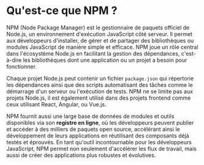 # Qu'est-ce que NPM ?

NPM (Node Package Manager) est le gestionnaire de paquets officiel de Node.js, un environnement d'exécution JavaScript côté serveur. Il permet aux développeurs d'installer, de gérer et de partager des bibliothèques ou modules JavaScript de manière simple et efficace. NPM joue un rôle central dans l'écosystème Node.js en facilitant la gestion des dépendances, c'est-à-dire les bibliothèques dont une application ou un projet a besoin pour fonctionner.

Chaque projet Node.js peut contenir un fichier `package.json` qui répertorie les dépendances ainsi que des scripts automatisant des tâches comme le démarrage d'un serveur ou l'exécution de tests. NPM ne se limite pas aux projets Node.js, il est également utilisé dans des projets frontend comme ceux utilisant React, Angular, ou Vue.js.

NPM fournit aussi une large base de données de modules et outils disponibles via son **registre en ligne**, où les développeurs peuvent publier et accéder à des milliers de paquets open source, accélérant ainsi le développement de leurs applications en réutilisant des composants déjà testés et éprouvés. En tant qu'outil incontournable pour les développeurs JavaScript, NPM permet non seulement d'accélérer les flux de travail, mais aussi de créer des applications plus robustes et évolutives.